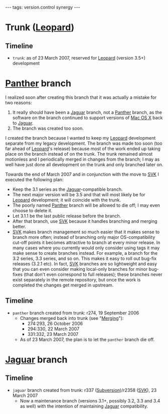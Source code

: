 ---
tags: version.control synergy
---
= Trunk ([[Leopard]]) =

== Timeline ==

* <tt>trunk</tt>: as of 23 March 2007, reserved for [[Leopard]] (version 3.5+) development

= [[Panther]] branch =

I realized soon after creating this branch that it was actually a mistake for two reasons:

# It really should have been a [[Jaguar]] branch, not a [[Panther]] branch, as the software on the branch continued to support versions of [[Mac OS X]] back to [[Jaguar]].
# The branch was created too soon.

I created the branch because I wanted to keep my [[Leopard]] development separate from my legacy development. The branch was made too soon (too far ahead of [[Leopard]]'s release) because most of the work ended up taking place on the branch instead of on the trunk. The trunk remained almost motionless and I periodically merged in changes from the branch; I may as well have just done all development on the trunk and only branched later on.

Towards the end of March 2007 and in conjunction with the move to [[SVK]] I executed the following plan:

* Keep the 3.1 series as the [[Jaguar]]-compatible branch.
* The next major version will be 3.5 and that will most likely be for [[Leopard]] development; it will coincide with the trunk.
* The poorly named [[Panther]] branch will be allowed to die off; I may even choose to delete it.
* Let 3.1.1 be the last public release before the branch.
* After that branch, use [[SVK]] because it handles branching and merging better.
* [[SVK]] makes branch management so much easier that it makes sense to branch more often; instead of branching only major OS-compatibility cut-off points it becomes attractive to branch at every minor release. In many cases where you currently would only consider using tags it may make sense to create branches instead. For example, a branch for the 3.2 series, 3.3 series, and so on. This makes it easy to roll out bug-fix releases (3.2.1 etc). In fact, [[SVK]] branches are so lightweight and easy that you can even consider making local-only branches for minor bug-fixes (that don't even correspond to full releases); these branches never exist separately in the remote repository, but once the work is completed the changes get merged in upstream.

== Timeline ==

* <tt>panther</tt> branch created from trunk: r274, 19 September 2006
** Changes merged back into trunk (see "[[Merging]]"):
*** 274:293, 26 October 2006
*** 294:330, 22 March 2007
*** 331:332, 23 March 2007
** As of 23 March 2007, the plan is to let the <tt>panther</tt> branch die off.

= [[Jaguar]] branch =

== Timeline ==

* <tt>jaguar</tt> branch created from trunk: r337 ([[Subversion]])/r2358 ([[SVK]]), 23 March 2007
** Now a maintenance branch (versions 3.1+, possibly 3.2, 3.3 and 3.4 as well) with the intention of maintaining [[Jaguar]] compatibility.
